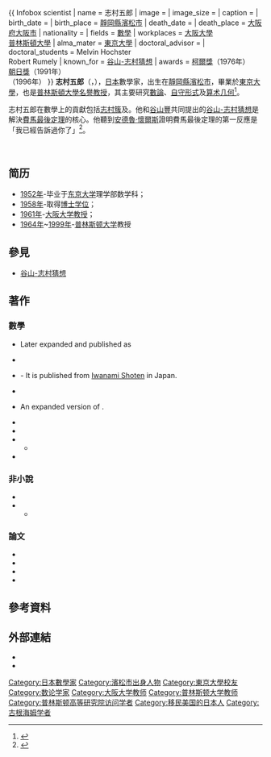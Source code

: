 
{{ Infobox scientist
| name              = 志村五郎
| image             = <!--(filename only)-->
| image_size        = 
| caption           = 
| birth_date        = {{birth date|1930|02|23|df=y}}
| birth_place       = {{EOJ}}[[靜岡縣|靜岡縣]][[濱松市|濱松市]]
| death_date        = {{death date and age|2019|05|03|1930|02|23|df=yes}}
| death_place       = {{JPN}}[[大阪府|大阪府]][[大阪市|大阪市]]
| nationality       = {{JPN}}
| fields            = [[數學|數學]]
| workplaces        = [[大阪大學|大阪大學]]<br>[[普林斯頓大學|普林斯頓大學]]
| alma_mater        = [[東京大學|東京大學]]
| doctoral_advisor  = 
| doctoral_students = Melvin Hochster<br>Robert Rumely
| known_for         = [[谷山-志村猜想|谷山-志村猜想]]
| awards            = [[柯爾獎|柯爾獎]]（1976年）<br>[[朝日獎|朝日獎]]（1991年）<br>{{tsl|en|Steele Prize|斯蒂尔奖}}（1996年）
}}
{{Japanese|japanese=志村 五郎|kana=しむら ごろう|romaji=Shimura Gorō}}
'''志村五郎'''（{{jpn|j=志村 五郎|hg=しむら ごろう|rm=Shimura Gorō}}，{{bd|1930年|2月23日|2019年|5月3日|catIdx=Taniyama}}），[[日本|日本]]數學家，出生在[[靜岡縣|靜岡縣]][[濱松市|濱松市]]，畢業於[[東京大學|東京大學]]，也是[[普林斯頓大學|普林斯頓大學]][[名譽教授|名譽教授]]，其主要研究[[數論|數論]]、[[自守形式|自守形式]]及[[算术几何|算术几何]]<ref name="death-announcement">{{cite web |url=https://www.math.princeton.edu/news/professor-emeritus-goro-shimura-1930-2019 |title=Professor Emeritus Goro Shimura 1930—2019 |publisher=Princeton University Department of Mathematics |date=3 May 2019 |accessdate=3 May 2019 |archive-date=2019-05-07 |archive-url=https://web.archive.org/web/20190507134138/https://www.math.princeton.edu/news/professor-emeritus-goro-shimura-1930-2019 |dead-url=no }}</ref>。

志村五郎在數學上的貢獻包括[[志村簇|志村簇]]及{{le|阿貝耳簇的複數乘法|Abelian variety of CM-type}}。他和[[谷山豐|谷山豐]]共同提出的[[谷山-志村猜想|谷山-志村猜想]]是解決[[費馬最後定理|費馬最後定理]]的核心。他聽到[[安德魯·懷爾斯|安德魯·懷爾斯]]證明費馬最後定理的第一反應是「我已經告訴過你了」<ref>{{cite web |url=https://www.pbs.org/wgbh/nova/proof/ |title=Nova Episode: The Proof |access-date=2018-08-15 |archive-date=1998-02-14 |archive-url=https://web.archive.org/web/19980214183451/https://www.pbs.org/wgbh/nova/proof/ |dead-url=no }}</ref>。

<br />

== 简历 ==

* [[1952年|1952年]]-毕业于[[东京大学|东京大学]]理学部数学科；
* [[1958年|1958年]]-取得[[博士学位|博士学位]]；
* [[1961年|1961年]]-[[大阪大学|大阪大学]][[教授|教授]]；
* [[1964年|1964年]]~[[1999年|1999年]]-[[普林斯顿大学|普林斯顿大学]]教授

== 參見 ==
* [[谷山-志村猜想|谷山-志村猜想]]

== 著作 ==
=== 數學 ===
*{{citation|mr=0125113 |last=Shimura|first= Goro|last2= Taniyama|first2= Yutaka |title=Complex multiplication of abelian varieties and its applications to number theory|series= Publications of the Mathematical Society of Japan|volume= 6|publisher= The Mathematical Society of Japan|place= Tokyo|year= 1961}} Later expanded and published as {{harvtxt|Shimura|1997}}
*{{Cite book|first=Goro|last=Shimura|year=1968|title=Automorphic Functions and Number Theory|series=Lecture Notes in Mathematics, Vol. 54|edition=Paperback|publisher=Springer|isbn=978-3-540-04224-2|url=https://www.springer.com/mathematics/book/978-3-540-04224-2|access-date=2018-08-15|archive-date=2012-11-18|archive-url=https://web.archive.org/web/20121118132145/http://www.springer.com/mathematics/book/978-3-540-04224-2|dead-url=no}} 
*{{Cite book|first=Goro|last=Shimura|date=1971-08-01|title=Introduction to the Arithmetic Theory of Automorphic Functions|edition=Paperback|publisher=Princeton University Press|isbn=978-0-691-08092-5|url=http://press.princeton.edu/titles/5530.html|access-date=2018-08-15|archive-date=2019-05-08|archive-url=https://web.archive.org/web/20190508041904/https://press.princeton.edu/titles/5530.html|dead-url=no}} - It is published from [[Iwanami_Shoten|Iwanami Shoten]] in Japan.
*{{Cite book|first=Goro|last=Shimura|date=1997-07-01|title=Euler Products and Eisenstein Series|series=CBMS Regional Conference Series in Mathematics|edition=Paperback|publisher=American Mathematical Society|isbn=978-0-8218-0574-9|url=http://www.ams.org/bookstore-getitem/item=cbms-93|access-date=2018-08-15|archive-date=2014-09-07|archive-url=https://web.archive.org/web/20140907191156/http://www.ams.org/bookstore-getitem/item=cbms-93|dead-url=no}}
*{{Cite book|first=Goro|last=Shimura|year=1997|title=Abelian Varieties with Complex Multiplication and Modular Functions|edition=Hardcover|publisher=Princeton University Press|isbn=978-0-691-01656-6|url=http://press.princeton.edu/titles/6242.html|access-date=2018-08-15|archive-date=2019-05-08|archive-url=https://web.archive.org/web/20190508131048/https://press.princeton.edu/titles/6242.html|dead-url=no}} An expanded version of {{harvtxt|Shimura|Taniyama|1961}}.
*{{Cite book|first=Goro|last=Shimura|date=2000-08-22|title=Arithmeticity in the Theory of Automorphic Forms|series=Mathematical Surveys and Monographs|edition=Paperback|publisher=American Mathematical Society|isbn=978-0-8218-2671-3}}
*{{Cite book|first=Goro|last=Shimura|date=2004-03-01|title=Arithmetic and Analytic Theories of Quadratic Forms and Clifford Groups|series=Mathematical Surveys and Monographs|edition=Hardcover|publisher=American Mathematical Society|isbn=978-0-8218-3573-9|url=http://www.ams.org/bookstore-getitem/item=SURV-109|access-date=2018-08-15|archive-date=2014-09-07|archive-url=https://web.archive.org/web/20140907191110/http://www.ams.org/bookstore-getitem/item=SURV-109|dead-url=no}}
*{{Cite book|first=Goro|last=Shimura|year=2007|title=Elementary Dirichlet Series and Modular Forms|series=Springer Monographs in Mathematics|edition=Hardcover|publisher=Springer|isbn=978-0-387-72473-7|url=https://www.springer.com/mathematics/numbers/book/978-0-387-72473-7|access-date=2018-08-15|archive-date=2013-02-03|archive-url=https://archive.is/20130203035738/http://www.springer.com/mathematics/numbers/book/978-0-387-72473-7|dead-url=no}}
**{{Cite book|first=Goro|last=Shimura|date=2009-12-28|title=Elementary Dirichlet Series and Modular Forms|series=Springer Monographs in Mathematics|edition=Paperback|publisher=Springer New York|isbn=978-1-4419-2478-0}}
*{{Cite book|first=Goro|last=Shimura|date=2010-07-15|title=Arithmetic of Quadratic Forms|series=Springer Monographs in Mathematics|edition=Hardcover|publisher=Springer|isbn=978-1-4419-1731-7|url=https://www.springer.com/mathematics/algebra/book/978-1-4419-1731-7|access-date=2018-08-15|archive-date=2014-06-07|archive-url=https://web.archive.org/web/20140607092709/http://www.springer.com/mathematics/algebra/book/978-1-4419-1731-7|dead-url=no}}

=== 非小說 ===
*{{Cite book|first=Goro|last=Shimura|date=2008-06-01|title=The Story of Imari: The Symbols and Mysteries of Antique Japanese Porcelain|edition=Hardcover|publisher=Ten Speed Press|isbn=978-1-58008-896-1|url=http://www.randomhouse.com/catalog/display.pperl?isbn=9781580088961|access-date=2018-08-15|archive-date=2019-05-07|archive-url=https://web.archive.org/web/20190507133210/http://www.randomhouse.com/catalog/display.pperl?isbn=9781580088961|dead-url=no}}
*{{Cite book|first=Goro|last=Shimura|date=2008-09-05|title=The Map of My Life|edition=Hardcover|publisher=[[Springer-Verlag|Springer-Verlag]]|location=Berlin|isbn=978-0-387-79714-4|mr=2442779|url=https://www.springer.com/mathematics/history+of+mathematics/book/978-0-387-79714-4|access-date=2018-08-15|archive-date=2012-10-08|archive-url=https://web.archive.org/web/20121008183535/http://www.springer.com/mathematics/history+of+mathematics/book/978-0-387-79714-4|dead-url=no}}
**{{Cite book|first=Goro|last=Shimura|date=2009-12-28|title=The Map of My Life|edition=Paperback|publisher=Springer New York|isbn=978-1-4419-2724-8}}

=== 論文 ===
*{{Cite book|first=Goro|last=Shimura|year=2002|title=Collected Papers|edition=Hardcover|volume=Ⅰ: 1954-1965|publisher=Springer|isbn=978-0-387-95406-6|url=https://www.springer.com/mathematics/algebra/book/978-0-387-95406-6}}
*{{Cite book|first=Goro|last=Shimura|year=2002|title=Collected Papers|edition=Hardcover|volume=Ⅱ: 1967-1977|publisher=Springer|isbn=978-0-387-95416-5|url=https://www.springer.com/mathematics/algebra/book/978-0-387-95416-5}}
*{{Cite book|first=Goro|last=Shimura|year=2003|title=Collected Papers|edition=Hardcover|volume=Ⅲ: 1978-1988|publisher=Springer|isbn=978-0-387-95417-2|url=https://www.springer.com/mathematics/algebra/book/978-0-387-95417-2}}
*{{Cite book|first=Goro|last=Shimura|year=2003|title=Collected Papers|edition=Hardcover|volume=Ⅳ: 1989-2001|publisher=Springer|isbn=978-0-387-95418-9|url=https://www.springer.com/mathematics/algebra/book/978-0-387-95418-9}}

== 參考資料 ==
{{Reflist}}

== 外部連結 ==
* {{MacTutor Biography|id=Shimura}}
* {{MathGenealogy|id=18860}}

{{Authority control}}
{{DEFAULTSORT:Shimura, Goro}}
[[Category:日本數學家|Category:日本數學家]]
[[Category:濱松市出身人物|Category:濱松市出身人物]]
[[Category:東京大學校友|Category:東京大學校友]]
[[Category:数论学家|Category:数论学家]]
[[Category:大阪大学教师|Category:大阪大学教师]]
[[Category:普林斯顿大学教师|Category:普林斯顿大学教师]]
[[Category:普林斯顿高等研究院访问学者|Category:普林斯顿高等研究院访问学者]]
[[Category:移民美国的日本人|Category:移民美国的日本人]]
[[Category:古根海姆学者|Category:古根海姆学者]]